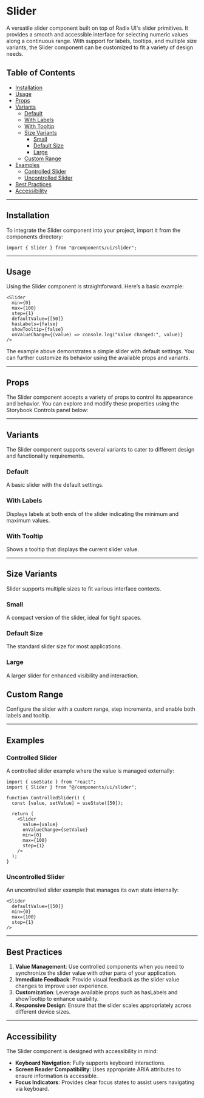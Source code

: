 
<Meta of={SliderStories} />

# Slider

A versatile slider component built on top of Radix UI's slider primitives. It provides a smooth and accessible interface for selecting numeric values along a continuous range. With support for labels, tooltips, and multiple size variants, the Slider component can be customized to fit a variety of design needs.

## Table of Contents

- [Installation](#installation)
- [Usage](#usage)
- [Props](#props)
- [Variants](#variants)
  - [Default](#default)
  - [With Labels](#with-labels)
  - [With Tooltip](#with-tooltip)
  - [Size Variants](#size-variants)
    - [Small](#small)
    - [Default Size](#default-size)
    - [Large](#large)
  - [Custom Range](#custom-range)
- [Examples](#examples)
  - [Controlled Slider](#controlled-slider)
  - [Uncontrolled Slider](#uncontrolled-slider)
- [Best Practices](#best-practices)
- [Accessibility](#accessibility)

---

## Installation

To integrate the Slider component into your project, import it from the components directory:

```tsx
import { Slider } from "@/components/ui/slider";
```

---

## Usage
Using the Slider component is straightforward. Here’s a basic example:

```tsx
<Slider
  min={0}
  max={100}
  step={1}
  defaultValue={[50]}
  hasLabels={false}
  showTooltip={false}
  onValueChange={(value) => console.log("Value changed:", value)}
/>
```

<Primary />
The example above demonstrates a simple slider with default settings. You can further customize its behavior using the available props and variants.

---

## Props

The Slider component accepts a variety of props to control its appearance and behavior. You can explore and modify these properties using the Storybook Controls panel below:

<Controls />

---

## Variants

The Slider component supports several variants to cater to different design and functionality requirements.

### Default
A basic slider with the default settings.

<Story of={SliderStories.Default} />

### With Labels
Displays labels at both ends of the slider indicating the minimum and maximum values.

<Story of={SliderStories.WithLabels}/>

### With Tooltip
Shows a tooltip that displays the current slider value.

<Story of={SliderStories.WithTooltip} />

---

## Size Variants
Slider supports multiple sizes to fit various interface contexts.

### Small
A compact version of the slider, ideal for tight spaces.

<Story of={SliderStories.Small} />

### Default Size
The standard slider size for most applications.

<Story of={SliderStories.Base} />

### Large
A larger slider for enhanced visibility and interaction.

<Story of={SliderStories.Large} />

## Custom Range
Configure the slider with a custom range, step increments, and enable both labels and tooltip.

<Story of={SliderStories.CustomRange} />

---

## Examples

### Controlled Slider
A controlled slider example where the value is managed externally:

```tsx
import { useState } from "react";
import { Slider } from "@/components/ui/slider";

function ControlledSlider() {
  const [value, setValue] = useState([50]);

  return (
    <Slider
      value={value}
      onValueChange={setValue}
      min={0}
      max={100}
      step={1}
    />
  );
}
```
 
### Uncontrolled Slider
An uncontrolled slider example that manages its own state internally:

```tsx
<Slider
  defaultValue={[50]}
  min={0}
  max={100}
  step={1}
/>
```

---

## Best Practices

1. **Value Management**: Use controlled components when you need to synchronize the slider value with other parts of your application.
2. **Immediate Feedback**: Provide visual feedback as the slider value changes to improve user experience.
3. **Customization**: Leverage available props such as hasLabels and showTooltip to enhance usability.
4. **Responsive Design**: Ensure that the slider scales appropriately across different device sizes.

---

## Accessibility
The Slider component is designed with accessibility in mind:

- **Keyboard Navigation**: Fully supports keyboard interactions.
- **Screen Reader Compatibility**: Uses appropriate ARIA attributes to ensure information is accessible.
- **Focus Indicators**: Provides clear focus states to assist users navigating via keyboard.

